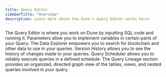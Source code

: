 ```yaml
---
title: Query Editor
sidebarTitle: "Overview"
description: Learn more about how Dune's Query Editor works here!
---
```


<CardGroup cols={2}>
  <Card
    title="Writing Queries"
    icon="pen"
    iconType="duotone"
    href="/web-app/query-editor/query-window"
  >
    The Query Editor is where you work on Dune by inputting SQL code and
    running it.
  </Card>
  <Card
    title="Query Parameters"
    icon="magnifying-glass"
    iconType="duotone"
    href="/web-app/query-editor/parameters"
  >
    Parameters allow you to implement variables in certain parts of your Query.
  </Card>
  <Card
    title="Finding Tables"
    icon="table"
    iconType="duotone"
    href="/web-app/query-editor/data-explorer"
  >
    The Data Explorer empowers you to search for blockchain and other data to
    use in your queries.
  </Card>
  <Card
    title="Access the Version History"
    icon="clock-rotate-left"
    iconType="duotone"
    href="/web-app/query-editor/version-history"
  >
    Version History allows you to see the history of changes made to your
    queries.
  </Card>
  <Card
    title="Scheduling Queries"
    icon="calendar"
    iconType="duotone"
    href="/web-app/query-editor/query-scheduler"
  >
    Query Scheduler allows you to reliably execute queries in a defined
    schedule.
  </Card>
  <Card
    title="Query Lineage"
    icon="arrow-right"
    iconType="duotone"
    href="/web-app/query-editor/query-lineage"
  >
    The Query Lineage section provides an organized, directed graph view of 
    the tables, views, and nested queries involved in your query.
  </Card>
</CardGroup>
